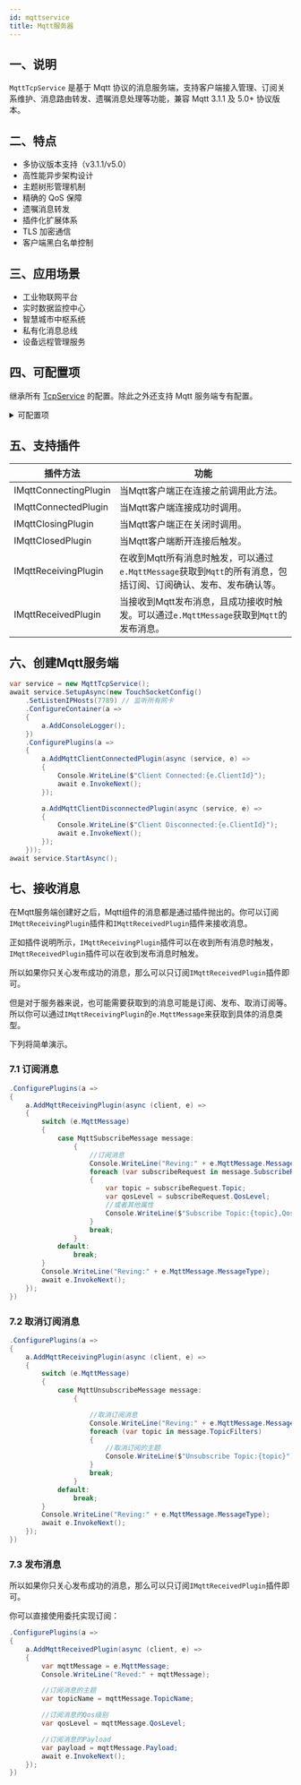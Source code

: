 ```yaml
---
id: mqttservice
title: Mqtt服务器
---
```





<TouchSocketMqttDefinition />


## 一、说明

`MqttTcpService` 是基于 Mqtt 协议的消息服务端，支持客户端接入管理、订阅关系维护、消息路由转发、遗嘱消息处理等功能，兼容 Mqtt 3.1.1 及 5.0+ 协议版本。

## 二、特点

- 多协议版本支持（v3.1.1/v5.0）
- 高性能异步架构设计
- 主题树形管理机制
- 精确的 QoS 保障
- 遗嘱消息转发
- 插件化扩展体系
- TLS 加密通信
- 客户端黑白名单控制

## 三、应用场景

- 工业物联网平台
- 实时数据监控中心
- 智慧城市中枢系统
- 私有化消息总线
- 设备远程管理服务

## 四、可配置项

继承所有 [TcpService](./tcpservice.mdx) 的配置。除此之外还支持 Mqtt 服务端专有配置。

<details>
<summary>可配置项</summary>
<div>

</div>
</details>

## 五、支持插件

|  插件方法| 功能 |
| --- | --- |
| IMqttConnectingPlugin | 当Mqtt客户端正在连接之前调用此方法。 |
| IMqttConnectedPlugin | 当Mqtt客户端连接成功时调用。 |
| IMqttClosingPlugin | 当Mqtt客户端正在关闭时调用。|
| IMqttClosedPlugin | 当Mqtt客户端断开连接后触发。 |
| IMqttReceivingPlugin | 在收到Mqtt所有消息时触发，可以通过`e.MqttMessage`获取到`Mqtt`的所有消息，包括订阅、订阅确认、发布、发布确认等。 |
| IMqttReceivedPlugin | 当接收到Mqtt发布消息，且成功接收时触发。可以通过`e.MqttMessage`获取到`Mqtt`的发布消息。 |

## 六、创建Mqtt服务端

```csharp showLineNumbers
var service = new MqttTcpService();
await service.SetupAsync(new TouchSocketConfig()
    .SetListenIPHosts(7789) // 监听所有网卡
    .ConfigureContainer(a =>
    {
        a.AddConsoleLogger();
    })
    .ConfigurePlugins(a =>
    {
        a.AddMqttClientConnectedPlugin(async (service, e) =>
        {
            Console.WriteLine($"Client Connected:{e.ClientId}");
            await e.InvokeNext();
        });

        a.AddMqttClientDisconnectedPlugin(async (service, e) =>
        {
            Console.WriteLine($"Client Disconnected:{e.ClientId}");
            await e.InvokeNext();
        });
    }));
await service.StartAsync();
```


## 七、接收消息

在Mqtt服务端创建好之后，Mqtt组件的消息都是通过插件抛出的。你可以订阅`IMqttReceivingPlugin`插件和`IMqttReceivedPlugin`插件来接收消息。

正如插件说明所示，`IMqttReceivingPlugin`插件可以在收到所有消息时触发，`IMqttReceivedPlugin`插件可以在收到发布消息时触发。

所以如果你只关心发布成功的消息，那么可以只订阅`IMqttReceivedPlugin`插件即可。

但是对于服务器来说，也可能需要获取到的消息可能是订阅、发布、取消订阅等。所以你可以通过`IMqttReceivingPlugin`的`e.MqttMessage`来获取到具体的消息类型。

下列将简单演示。

### 7.1 订阅消息

```csharp showLineNumbers
.ConfigurePlugins(a =>
{
    a.AddMqttReceivingPlugin(async (client, e) =>
    {
        switch (e.MqttMessage)
        {
            case MqttSubscribeMessage message:
                {
                    //订阅消息
                    Console.WriteLine("Reving:" + e.MqttMessage.MessageType);
                    foreach (var subscribeRequest in message.SubscribeRequests)
                    {
                        var topic = subscribeRequest.Topic;
                        var qosLevel = subscribeRequest.QosLevel;
                        //或者其他属性
                        Console.WriteLine($"Subscribe Topic:{topic},QosLevel:{qosLevel}");
                    }
                    break;
                }
            default:
                break;
        }
        Console.WriteLine("Reving:" + e.MqttMessage.MessageType);
        await e.InvokeNext();
    });
})
```

### 7.2 取消订阅消息

```csharp showLineNumbers
.ConfigurePlugins(a =>
{
    a.AddMqttReceivingPlugin(async (client, e) =>
    {
        switch (e.MqttMessage)
        {
            case MqttUnsubscribeMessage message:
                {

                    //取消订阅消息
                    Console.WriteLine("Reving:" + e.MqttMessage.MessageType);
                    foreach (var topic in message.TopicFilters)
                    {
                        //取消订阅的主题
                        Console.WriteLine($"Unsubscribe Topic:{topic}");
                    }
                    break;
                }
            default:
                break;
        }
        Console.WriteLine("Reving:" + e.MqttMessage.MessageType);
        await e.InvokeNext();
    });
})
```

### 7.3 发布消息

所以如果你只关心发布成功的消息，那么可以只订阅`IMqttReceivedPlugin`插件即可。

你可以直接使用委托实现订阅：

```csharp {3-17} showLineNumbers
.ConfigurePlugins(a =>
{
    a.AddMqttReceivedPlugin(async (client, e) =>
    {
        var mqttMessage = e.MqttMessage;
        Console.WriteLine("Reved:" + mqttMessage);

        //订阅消息的主题
        var topicName = mqttMessage.TopicName;

        //订阅消息的Qos级别
        var qosLevel = mqttMessage.QosLevel;

        //订阅消息的Payload
        var payload = mqttMessage.Payload;
        await e.InvokeNext();
    });
})
```

